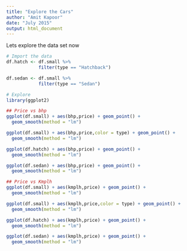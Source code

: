 ```yaml
---
title: "Explore the Cars"
author: "Amit Kapoor"
date: "July 2015"
output: html_document
---
```


Lets explore the data set now

```r
# Import the data
df.hatch <- df.small %>%
            filter(type == "Hatchback")

df.sedan <- df.small %>%
            filter(type == "Sedan")

# Explore
library(ggplot2)

## Price vs bhp
ggplot(df.small) + aes(bhp,price) + geom_point() +
  geom_smooth(method = "lm")

ggplot(df.small) + aes(bhp,price,color = type) + geom_point() +
  geom_smooth(method = "lm")

ggplot(df.hatch) + aes(bhp,price) + geom_point() + 
  geom_smooth(method = "lm")

ggplot(df.sedan) + aes(bhp,price) + geom_point() + 
  geom_smooth(method = "lm")

## Price vs Kmplh
ggplot(df.small) + aes(kmplh,price) + geom_point() +
  geom_smooth(method = "lm")

ggplot(df.small) + aes(kmplh,price,color = type) + geom_point() +
  geom_smooth(method = "lm")

ggplot(df.hatch) + aes(kmplh,price) + geom_point() + 
  geom_smooth(method = "lm")

ggplot(df.sedan) + aes(kmplh,price) + geom_point() + 
  geom_smooth(method = "lm")

```
